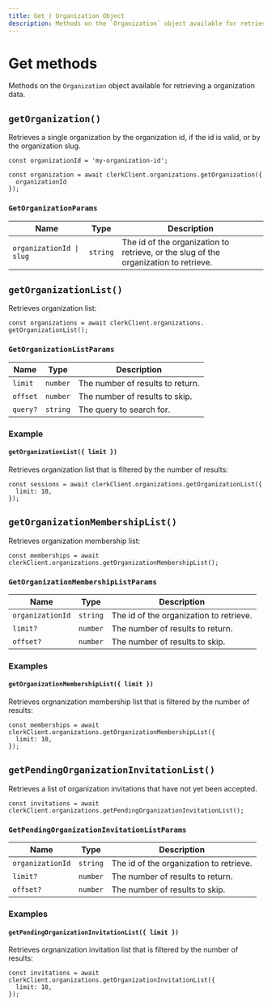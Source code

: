 ```yaml
---
title: Get | Organization Object
description: Methods on the `Organization` object available for retrieving a organization data.
---
```


# Get methods

Methods on the `Organization` object available for retrieving a organization data.

## `getOrganization()`

Retrieves a single organization by the organization id, if the id is valid, or by the organization slug.

```tsx
const organizationId = 'my-organization-id';

const organization = await clerkClient.organizations.getOrganization({
  organizationId
});
```

### `GetOrganizationParams`

| Name | Type | Description |
| --- | --- | --- |
| `organizationId \| slug` | `string` | The id of the organization to retrieve, or the slug of the organization to retrieve. |


## `getOrganizationList()`

Retrieves organization list:

```tsx
const organizations = await clerkClient.organizations.
getOrganizationList();
```

### `GetOrganizationListParams`

| Name | Type | Description |
| --- | --- | --- |
| `limit` | `number` | The number of results to return. |
| `offset` | `number` | The number of results to skip. |
| `query?` | `string` | The query to search for. |

### Example 

#### `getOrganizationList({ limit })`

Retrieves organization list that is filtered by the number of results:

```tsx
const sessions = await clerkClient.organizations.getOrganizationList({
  limit: 10,
});
```

## `getOrganizationMembershipList()`

Retrieves organization membership list:

```tsx
const memberships = await clerkClient.organizations.getOrganizationMembershipList();
```

### `GetOrganizationMembershipListParams`

| Name | Type | Description |
| --- | --- | --- |
| `organizationId` | `string` | The id of the organization to retrieve. |
| `limit?` | `number` | The number of results to return. |
| `offset?` | `number` | The number of results to skip. |

### Examples

#### `getOrganizationMembershipList({ limit })`

Retrieves orgnanization membership list that is filtered by the number of results:

```tsx
const memberships = await clerkClient.organizations.getOrganizationMembershipList({
  limit: 10,
});
```

## `getPendingOrganizationInvitationList()`

Retrieves a list of organization invitations that have not yet been accepted.

```tsx
const invitations = await clerkClient.organizations.getPendingOrganizationInvitationList();
```

### `GetPendingOrganizationInvitationListParams`

| Name | Type | Description |
| --- | --- | --- |
| `organizationId` | `string` | The id of the organization to retrieve. |
| `limit?` | `number` | The number of results to return. |
| `offset?` | `number` | The number of results to skip. |

### Examples

#### `getPendingOrganizationInvitationList({ limit })`

Retrieves orgnanization invitation list that is filtered by the number of results:

```tsx
const invitations = await clerkClient.organizations.getOrganizationInvitationList({
  limit: 10,
});
```